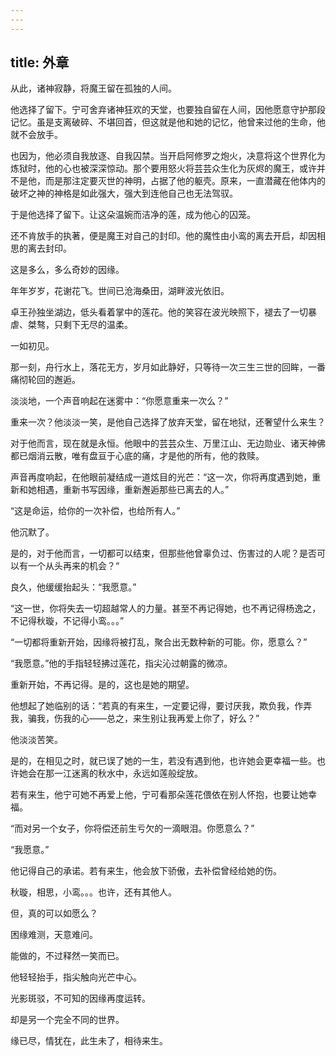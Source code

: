 ```yaml
---
---
---
```

title: 外章
---




从此，诸神寂静，将魔王留在孤独的人间。

他选择了留下。宁可舍弃诸神狂欢的天堂，也要独自留在人间，因他愿意守护那段记忆。虽是支离破碎、不堪回首，但这就是他和她的记忆，他曾来过他的生命，他就不会放手。

也因为，他必须自我放逐、自我囚禁。当开启阿修罗之炮火，决意将这个世界化为炼狱时，他的心也被深深惊动。那个要用怒火将芸芸众生化为灰烬的魔王，或许并不是他，而是那注定要灭世的神明，占据了他的躯壳。原来，一直潜藏在他体内的破坏之神的神格是如此强大，强大到连他自己也无法驾驭。

于是他选择了留下。让这朵温婉而洁净的莲，成为他心的囚笼。

还不肯放手的执著，便是魔王对自己的封印。他的魔性由小鸾的离去开启，却因相思的离去封印。

这是多么，多么奇妙的因缘。

年年岁岁，花谢花飞。世间已沧海桑田，湖畔波光依旧。

卓王孙独坐湖边，低头看着掌中的莲花。他的笑容在波光映照下，褪去了一切暴虐、桀骜，只剩下无尽的温柔。

一如初见。

那一刻，舟行水上，落花无方，岁月如此静好，只等待一次三生三世的回眸，一番痛彻轮回的邂逅。

淡淡地，一个声音响起在迷雾中：“你愿意重来一次么？”

重来一次？他淡淡一笑，是他自己选择了放弃天堂，留在地狱，还奢望什么来生？

对于他而言，现在就是永恒。他眼中的芸芸众生、万里江山、无边勋业、诸天神佛都已烟消云散，唯有盘亘于心底的痛，才是他的所有，他的救赎。

声音再度响起，在他眼前凝结成一道炫目的光芒：“这一次，你将再度遇到她，重新和她相遇，重新书写因缘，重新邂逅那些已离去的人。”

“这是命运，给你的一次补偿，也给所有人。”

他沉默了。

是的，对于他而言，一切都可以结束，但那些他曾辜负过、伤害过的人呢？是否可以有一个从头再来的机会？“

良久，他缓缓抬起头：“我愿意。”

“这一世，你将失去一切超越常人的力量。甚至不再记得她，也不再记得杨逸之，不记得秋璇，不记得小鸾。。。”

“一切都将重新开始，因缘将被打乱，聚合出无数种新的可能。你，愿意么？”

“我愿意。”他的手指轻轻拂过莲花，指尖沁过朝露的微凉。

重新开始，不再记得。是的，这也是她的期望。

他想起了她临别的话：“若真的有来生，一定要记得，要讨厌我，欺负我，作弄我，骗我，伤我的心——总之，来生别让我再爱上你了，好么？”

他淡淡苦笑。

是的，在相见之时，就已误了她的一生，若没有遇到他，也许她会更幸福一些。也许她会在那一江迷离的秋水中，永远如莲般绽放。

若有来生，他宁可她不再爱上他，宁可看那朵莲花偎依在别人怀抱，也要让她幸福。

“而对另一个女子，你将偿还前生亏欠的一滴眼泪。你愿意么？”

“我愿意。”

他记得自己的承诺。若有来生，他会放下骄傲，去补偿曾经给她的伤。

秋璇，相思，小鸾。。。也许，还有其他人。

但，真的可以如愿么？

困缘难测，天意难问。

能做的，不过释然一笑而已。

他轻轻抬手，指尖触向光芒中心。

光影斑驳，不可知的因缘再度运转。

却是另一个完全不同的世界。

缘已尽，情犹在，此生未了，相待来生。